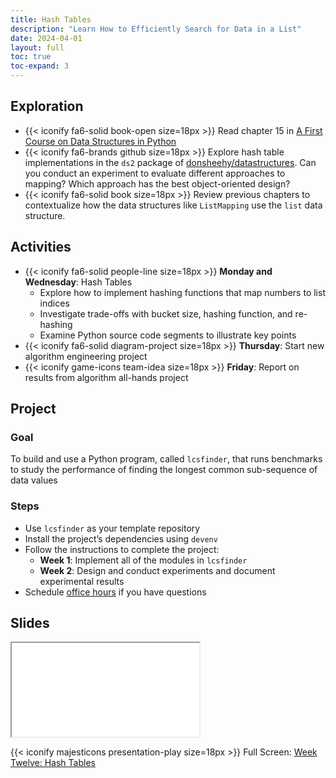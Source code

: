 ```yaml
---
title: Hash Tables
description: "Learn How to Efficiently Search for Data in a List"
date: 2024-04-01
layout: full
toc: true
toc-expand: 3
---
```


## Exploration

- {{< iconify fa6-solid book-open size=18px >}} Read chapter 15 in [A First
Course on Data Structures in
Python](https://donsheehy.github.io/datastructures/)
- {{< iconify fa6-brands github size=18px >}} Explore hash table implementations
in the `ds2` package of
[donsheehy/datastructures](https://github.com/donsheehy/datastructures/). Can
you conduct an experiment to evaluate different approaches to mapping? Which
approach has the best object-oriented design?
- {{< iconify fa6-solid book size=18px >}} Review previous chapters to
contextualize how the data structures like `ListMapping` use the `list` data
structure.

## Activities

- {{< iconify fa6-solid people-line size=18px >}} **Monday and Wednesday**:
Hash Tables
  - Explore how to implement hashing functions that map numbers to list indices
  - Investigate trade-offs with bucket size, hashing function, and re-hashing
  - Examine Python source code segments to illustrate key points
- {{< iconify fa6-solid diagram-project size=18px >}} **Thursday**: Start new
algorithm engineering project
- {{< iconify game-icons team-idea size=18px >}} **Friday**: Report on results
from algorithm all-hands project

## Project

### Goal

To build and use a Python program, called `lcsfinder`, that runs benchmarks to
study the performance of finding the longest common sub-sequence of data values

### Steps

- Use `lcsfinder` as your template repository
- Install the project's dependencies using `devenv`
- Follow the instructions to complete the project:
  - **Week 1**: Implement all of the modules in `lcsfinder`
  - **Week 2**: Design and conduct experiments and document experimental results
- Schedule [office hours](https://www.gregorykapfhammer.com/schedule/) if you
have questions

## Slides

```{=html}
<iframe class="slide-deck" src="../../slides/weektwelve/"></iframe>
```

{{< iconify majesticons presentation-play size=18px >}} Full Screen: [Week Twelve: Hash Tables](../../slides/weektwelve/)
